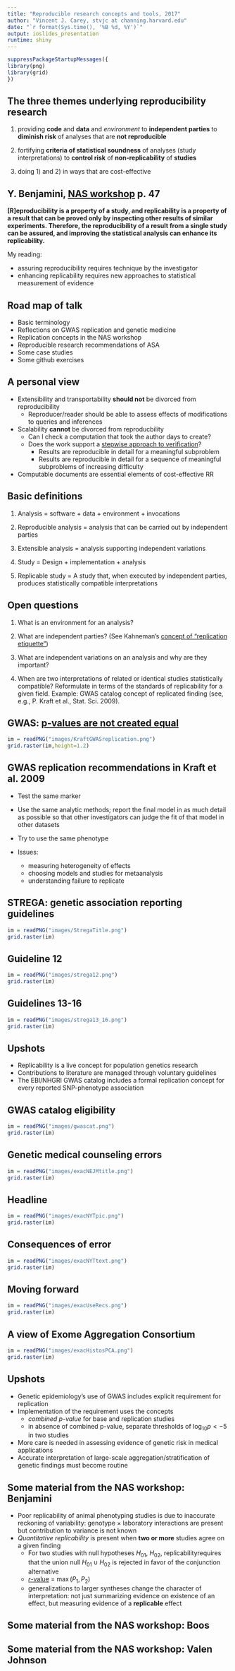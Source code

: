 ```yaml
---
title: "Reproducible research concepts and tools, 2017"
author: "Vincent J. Carey, stvjc at channing.harvard.edu"
date: "`r format(Sys.time(), '%B %d, %Y')`"
output: ioslides_presentation
runtime: shiny
---
```


```r
suppressPackageStartupMessages({
library(png)
library(grid)
})
```

## The three themes underlying reproducibility research

1) providing **code** and **data** and *environment* to **independent parties**
to **diminish risk** of analyses that are **not reproducible**

2) fortifying **criteria of statistical soundness** of analyses (study interpretations) to **control risk** of **non-replicability** of **studies**

3) doing 1) and 2) in ways that are cost-effective

## Y. Benjamini, [NAS workshop](https://errorstatistics.files.wordpress.com/2016/02/conceptualizing-measuring-and-studying-reproducibility.pdf) p. 47

**[R]eproducibility is a property of a study, and replicability is a property of a result that can be proved only by inspecting other results of similar experiments. Therefore, the reproducibility of a result from a single study can be assured, and improving the statistical analysis can enhance its replicability.**

My reading:

- assuring reproducibility requires technique by the investigator
- enhancing replicability requires new approaches to statistical measurement of evidence

## Road map of talk

* Basic terminology
* Reflections on GWAS replication and genetic medicine
* Replication concepts in the NAS workshop
* Reproducible research recommendations of ASA
* Some case studies
* Some github exercises

## A personal view

* Extensibility and transportability **should not** be divorced from reproducibility
    - Reproducer/reader should be able to assess effects of modifications to queries and inferences

* Scalability **cannot** be divorced from reproducbility
    - Can I check a computation that took the author days to create?
    - Does the work support a [stepwise approach to verification](https://arxiv.org/abs/1409.3531)?
        - Results are reproducible in detail for a meaningful subproblem
        - Results are reproducible in detail for a sequence of
meaningful subproblems of increasing difficulty

* Computable documents are essential elements of cost-effective RR

## Basic definitions

1) Analysis = software + data + environment + invocations

2) Reproducible analysis = analysis that can be carried out by independent parties

3) Extensible analysis = analysis supporting independent variations

4) Study = Design + implementation + analysis

5) Replicable study = A study that, when executed by independent parties,
produces statistically compatible interpretations

## Open questions

1) What is an environment for an analysis?

2) What are independent parties? (See Kahneman's [concept of "replication etiquette"](https://www.scribd.com/document/225285909/Kahneman-Commentary))

3) What are independent variations on an analysis and why are they important?

4) When are two interpretations of related or identical studies statistically compatible?  Reformulate in terms of the standards of replicability for a given field.  Example: GWAS catalog concept of replicated finding (see, e.g., P. Kraft et al., Stat. Sci. 2009).

## GWAS: [p-values are not created equal](https://www.ncbi.nlm.nih.gov/pmc/articles/PMC2865141/)

```r
im = readPNG("images/KraftGWASreplication.png")
grid.raster(im,height=1.2)
```

## GWAS replication recommendations in Kraft et al. 2009

* Test the same marker 
* Use the same analytic methods; report
the final model in as much detail as possible so that other investigators
can judge the fit of that model in other datasets
* Try to use the same phenotype

* Issues: 
    * measuring heterogeneity of effects
    * choosing models and studies for metaanalysis
    * understanding failure to replicate

## STREGA: genetic association reporting guidelines

```r
im = readPNG("images/StregaTitle.png")
grid.raster(im)
```

## Guideline 12
```r
im = readPNG("images/strega12.png")
grid.raster(im)
```

## Guidelines 13-16
```r
im = readPNG("images/strega13_16.png")
grid.raster(im)
```

## Upshots

- Replicability is a live concept for population genetics research
- Contributions to literature are managed through voluntary guidelines
- The EBI/NHGRI GWAS catalog includes a formal replication concept for every reported SNP-phenotype association

## GWAS catalog eligibility

```r
im = readPNG("images/gwascat.png")
grid.raster(im)
```

## Genetic medical counseling errors

```r
im = readPNG("images/exacNEJMtitle.png")
grid.raster(im)
```

## Headline

```r
im = readPNG("images/exacNYTpic.png")
grid.raster(im)
```

## Consequences of error

```r
im = readPNG("images/exacNYTtext.png")
grid.raster(im)
```

## Moving forward

```r
im = readPNG("images/exacUseRecs.png")
grid.raster(im)
```

## A view of Exome Aggregation Consortium

```r
im = readPNG("images/exacHistosPCA.png")
grid.raster(im)
```

## Upshots

- Genetic epidemiology's use of GWAS includes explicit requirement for replication
- Implementation of the requirement uses the concepts
    - *combined p-value* for base and replication studies
    - in absence of combined p-value, separate thresholds of $\log_{10} p < -5$ in two studies
- More care is needed in assessing evidence of genetic risk in medical applications
- Accurate interpretation of large-scale aggregation/stratification of genetic findings must become routine

## Some material from the NAS workshop: Benjamini

- Poor replicability of animal phenotyping studies is due to inaccurate reckoning of variability: genotype $\times$ laboratory interactions are present but contribution to variance is not known
- *Quantitative replicability* is present when **two or more** studies agree on a given finding
    - For two studies with null hypotheses $H_{01}$, $H_{02}$, replicabilityrequires that the union null $H_{01} \cup H_{02}$ is rejected in favor of the conjunction alternative
    - [$r$-value](https://arxiv.org/pdf/1502.00088) = $\max(P_1, P_2)$
    - generalizations to larger syntheses change the character of interpretation: not just summarizing evidence on existence of an effect, but measuring evidence of a **replicable** effect

## Some material from the NAS workshop: Boos


## Some material from the NAS workshop: Valen Johnson

